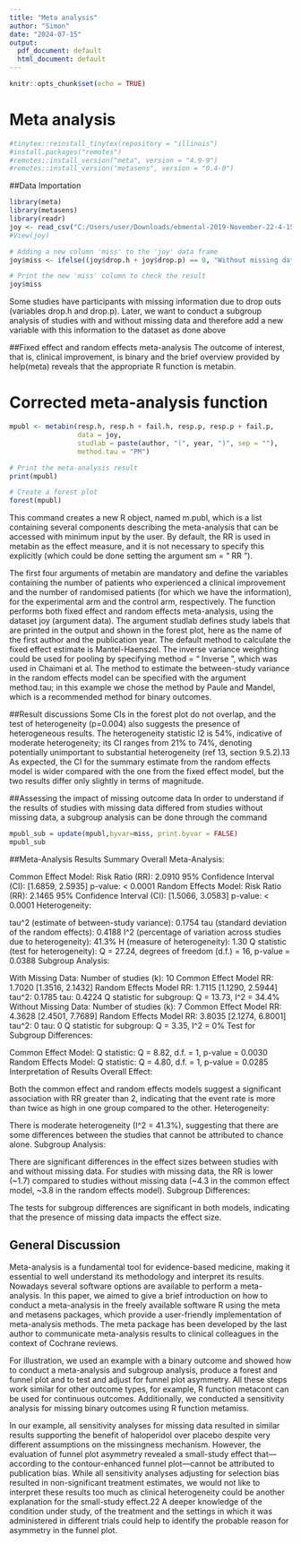 ---
title: "Meta analysis"
author: "Simon"
date: "2024-07-15"
output:
  pdf_document: default
  html_document: default
---

```{r setup, include=FALSE}
knitr::opts_chunk$set(echo = TRUE)
```

# Meta analysis

```{r echo=TRUE}
#tinytex::reinstall_tinytex(repository = "illinois")
#install.packages("remotes")
#remotes::install_version("meta", version = "4.9-9")
#remotes::install_version("metasens", version = "0.4-0")

```

##Data Importation

```{r pressure, echo=FALSE}
library(meta)
library(metasens)
library(readr)
joy <- read_csv("C:/Users/user/Downloads/ebmental-2019-November-22-4-153-inline-supplementary-material-1.txt")
#View(joy)

# Adding a new column 'miss' to the 'joy' data frame
joy$miss <- ifelse((joy$drop.h + joy$drop.p) == 0, "Without missing data", "With missing data")

# Print the new 'miss' column to check the result
joy$miss

```
Some studies have participants with missing information due to drop outs (variables drop.h and drop.p). Later, we want to conduct a subgroup analysis of studies with and without missing data and therefore add a new variable with this information to the dataset as done above

##Fixed effect and random effects meta-analysis
The outcome of interest, that is, clinical improvement, is binary and the brief overview provided by help(meta) reveals that the appropriate R function is metabin.

# Corrected meta-analysis function 

```{r echo=TRUE}
mpubl <- metabin(resp.h, resp.h + fail.h, resp.p, resp.p + fail.p, 
                 data = joy, 
                 studlab = paste(author, "(", year, ")", sep = ""), 
                 method.tau = "PM")

# Print the meta-analysis result
print(mpubl)

# Create a forest plot
forest(mpubl)

```

This command creates a new R object, named m.publ, which is a list containing several components describing the meta-analysis that can be accessed with minimum input by the user. By default, the RR is used in metabin as the effect measure, and it is not necessary to specify this explicitly (which could be done setting the argument sm = “ RR ”).

The first four arguments of metabin are mandatory and define the variables containing the number of patients who experienced a clinical improvement and the number of randomised patients (for which we have the information), for the experimental arm and the control arm, respectively. The function performs both fixed effect and random effects meta-analysis, using the dataset joy (argument data). The argument studlab defines study labels that are printed in the output and shown in the forest plot, here as the name of the first author and the publication year. The default method to calculate the fixed effect estimate is Mantel-Haenszel. The inverse variance weighting could be used for pooling by specifying method = “ Inverse ”, which was used in Chaimani et al. The method to estimate the between-study variance in the random effects model can be specified with the argument method.tau; in this example we chose the method by Paule and Mandel, which is a recommended method for binary outcomes.

##Result discussions
Some CIs in the forest plot do not overlap, and the test of heterogeneity (p=0.004) also suggests the presence of heterogeneous results. The heterogeneity statistic I2 is 54%, indicative of moderate heterogeneity; its CI ranges from 21% to 74%, denoting potentially unimportant to substantial heterogeneity (ref 13, section 9.5.2).13 As expected, the CI for the summary estimate from the random effects model is wider compared with the one from the fixed effect model, but the two results differ only slightly in terms of magnitude.

##Assessing the impact of missing outcome data
In order to understand if the results of studies with missing data differed from studies without missing data, a subgroup analysis can be done through the command

```{r echo=TRUE}
mpubl_sub = update(mpubl,byvar=miss, print.byvar = FALSE)
mpubl_sub
```
##Meta-Analysis Results Summary
Overall Meta-Analysis:

Common Effect Model:
Risk Ratio (RR): 2.0910
95% Confidence Interval (CI): [1.6859, 2.5935]
p-value: < 0.0001
Random Effects Model:
Risk Ratio (RR): 2.1465
95% Confidence Interval (CI): [1.5066, 3.0583]
p-value: < 0.0001
Heterogeneity:

tau^2 (estimate of between-study variance): 0.1754
tau (standard deviation of the random effects): 0.4188
I^2 (percentage of variation across studies due to heterogeneity): 41.3%
H (measure of heterogeneity): 1.30
Q statistic (test for heterogeneity): Q = 27.24, degrees of freedom (d.f.) = 16, p-value = 0.0388
Subgroup Analysis:

With Missing Data:
Number of studies (k): 10
Common Effect Model RR: 1.7020 [1.3516, 2.1432]
Random Effects Model RR: 1.7115 [1.1290, 2.5944]
tau^2: 0.1785
tau: 0.4224
Q statistic for subgroup: Q = 13.73, I^2 = 34.4%
Without Missing Data:
Number of studies (k): 7
Common Effect Model RR: 4.3628 [2.4501, 7.7689]
Random Effects Model RR: 3.8035 [2.1274, 6.8001]
tau^2: 0
tau: 0
Q statistic for subgroup: Q = 3.35, I^2 = 0%
Test for Subgroup Differences:

Common Effect Model:
Q statistic: Q = 8.82, d.f. = 1, p-value = 0.0030
Random Effects Model:
Q statistic: Q = 4.80, d.f. = 1, p-value = 0.0285
Interpretation of Results
Overall Effect:

Both the common effect and random effects models suggest a significant association with RR greater than 2, indicating that the event rate is more than twice as high in one group compared to the other.
Heterogeneity:

There is moderate heterogeneity (I^2 = 41.3%), suggesting that there are some differences between the studies that cannot be attributed to chance alone.
Subgroup Analysis:

There are significant differences in the effect sizes between studies with and without missing data.
For studies with missing data, the RR is lower (~1.7) compared to studies without missing data (~4.3 in the common effect model, ~3.8 in the random effects model).
Subgroup Differences:

The tests for subgroup differences are significant in both models, indicating that the presence of missing data impacts the effect size.

## General Discussion
Meta-analysis is a fundamental tool for evidence-based medicine, making it essential to well understand its methodology and interpret its results. Nowadays several software options are available to perform a meta-analysis. In this paper, we aimed to give a brief introduction on how to conduct a meta-analysis in the freely available software R using the meta and metasens packages, which provide a user-friendly implementation of meta-analysis methods. The meta package has been developed by the last author to communicate meta-analysis results to clinical colleagues in the context of Cochrane reviews.

For illustration, we used an example with a binary outcome and showed how to conduct a meta-analysis and subgroup analysis, produce a forest and funnel plot and to test and adjust for funnel plot asymmetry. All these steps work similar for other outcome types, for example, R function metacont can be used for continuous outcomes. Additionally, we conducted a sensitivity analysis for missing binary outcomes using R function metamiss.

In our example, all sensitivity analyses for missing data resulted in similar results supporting the benefit of haloperidol over placebo despite very different assumptions on the missingness mechanism. However, the evaluation of funnel plot asymmetry revealed a small-study effect that—according to the contour-enhanced funnel plot—cannot be attributed to publication bias. While all sensitivity analyses adjusting for selection bias resulted in non-significant treatment estimates, we would not like to interpret these results too much as clinical heterogeneity could be another explanation for the small-study effect.22 A deeper knowledge of the condition under study, of the treatment and the settings in which it was administered in different trials could help to identify the probable reason for asymmetry in the funnel plot.

